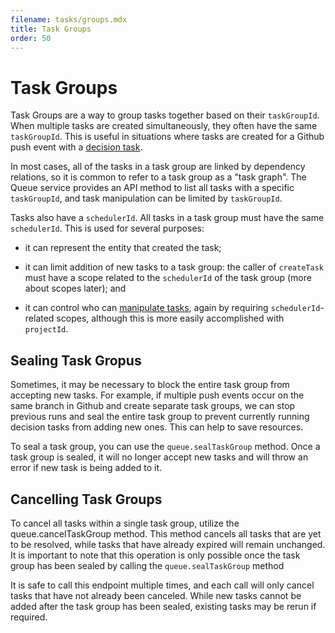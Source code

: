 ```yaml
---
filename: tasks/groups.mdx
title: Task Groups
order: 50
---
```


# Task Groups

Task Groups are a way to group tasks together based on their `taskGroupId`.
When multiple tasks are created simultaneously, they often have the same `taskGroupId`.
This is useful in situations where tasks are created for a Github
push event with a [decision task](/docs/manual/design/conventions/decision-task).

In most cases, all of the tasks in a task group are linked by dependency relations,
so it is common to refer to a task group as a "task graph".
The Queue service provides an API method to list all tasks with a specific `taskGroupId`,
and task manipulation can be limited by `taskGroupId`.

Tasks also have a `schedulerId`. All tasks in a task group must have the same
`schedulerId`. This is used for several purposes:

 * it can represent the entity that created the task;

 * it can limit addition of new tasks to a task group: the caller of
   `createTask` must have a scope related to the `schedulerId` of the task
   group (more about scopes later); and

 * it can control who can [manipulate tasks](manipulating), again by requiring
   `schedulerId`-related scopes, although this is more easily accomplished
   with `projectId`.


## Sealing Task Gropus

Sometimes, it may be necessary to block the entire task group from accepting new tasks.
For example, if multiple push events occur on the same branch in Github
and create separate task groups, we can stop previous runs and seal the entire
task group to prevent currently running decision tasks from adding new ones.
This can help to save resources.

To seal a task group, you can use the `queue.sealTaskGroup` method.
Once a task group is sealed, it will no longer accept new tasks and will throw
an error if new task is being added to it.


## Cancelling Task Groups

To cancel all tasks within a single task group, utilize the queue.cancelTaskGroup method.
This method cancels all tasks that are yet to be resolved,
while tasks that have already expired will remain unchanged.
It is important to note that this operation is only possible once the task group
has been sealed by calling the `queue.sealTaskGroup` method

It is safe to call this endpoint multiple times, and each call will only cancel
tasks that have not already been canceled.
While new tasks cannot be added after the task group has been sealed,
existing tasks may be rerun if required.
